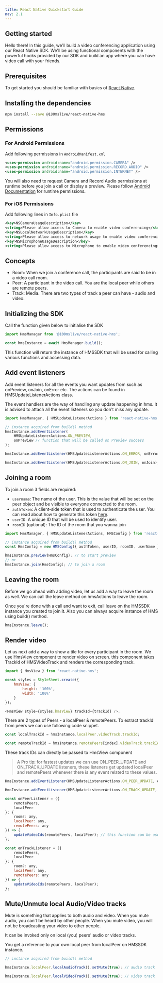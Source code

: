 ```yaml
---
title: React Native Quickstart Guide
nav: 2.1
---
```


## Getting started

Hello there! In this guide, we'll build a video conferencing application using our React Native SDK. We'll be using functional components with the powerful hooks provided by our SDK and build an app where you can have video call with your friends.

## Prerequisites

To get started you should be familiar with basics of [React Native](https://reactnative.dev/).

## Installing the dependencies

```bash
npm install --save @100mslive/react-native-hms
```

## Permissions

### For Android Permissions

Add following permissions in `AndroidManifest.xml`

```xml
<uses-permission android:name="android.permission.CAMERA" />
<uses-permission android:name="android.permission.RECORD_AUDIO" />
<uses-permission android:name="android.permission.INTERNET" />
```

You will also need to request Camera and Record Audio permissions at runtime before you join a call or display a preview. Please follow [Android Documentation](https://developer.android.com/training/permissions/requesting#request-permission) for runtime permissions.

### For iOS Permissions

Add following lines in `Info.plist` file

```xml
<key>NSCameraUsageDescription</key>
<string>Please allow access to Camera to enable video conferencing</string>
<key>NSLocalNetworkUsageDescription</key>
<string>Please allow access to network usage to enable video conferencing</string>
<key>NSMicrophoneUsageDescription</key>
<string>Please allow access to Microphone to enable video conferencing</string>
```

## Concepts

-   Room: When we join a conference call, the participants are said to be in a video call room.
-   Peer: A participant in the video call. You are the local peer while others are remote peers.
-   Track: Media. There are two types of track a peer can have - audio and video.

## Initializing the SDK

Call the function given below to initialise the SDK

```js
import HmsManager from '@100mslive/react-native-hms';

const hmsInstance = await HmsManager.build();
```

This function will return the instance of HMSSDK that will be used for calling various functions and accessing data.

## Add event listeners

Add event listeners for all the events you want updates from such as onPreview, onJoin, onError etc. The actions can be found in HMSUpdateListenerActions class.

The event handlers are the way of handling any update happening in hms. It is advised to attach all the event listeners so you don't miss any update.

```js
import HmsManager, { HMSUpdateListenerActions } from 'react-native-hms';

// instance acquired from build() method
hmsInstance.addEventListener(
    HMSUpdateListenerActions.ON_PREVIEW,
    onPreview // function that will be called on Preview success
);

hmsInstance.addEventListener(HMSUpdateListenerActions.ON_ERROR, onError);

hmsInstance.addEventListener(HMSUpdateListenerActions.ON_JOIN, onJoin);
```

## Joining a room

To join a room 3 fields are required:

-   `username`: The name of the user. This is the value that will be set on the peer object and be visible to everyone connected to the room.
-   `authToken`: A client-side token that is used to authenticate the user. You can read about how to generate this token [here](https://docs.100ms.live/react-native/guides/token).
-   `userID`: A unique ID that will be used to identify user.
-   `roomID` (optional): The ID of the room that you wanna join

```js
import HmsManager, { HMSUpdateListenerActions, HMSConfig } from 'react-native-hms';

// instance acquired from build() method
const HmsConfig = new HMSConfig({ authToken, userID, roomID, userName });

hmsInstance.preview(HmsConfig); // to start preview
// or
hmsInstance.join(HmsConfig); // to join a room
```

## Leaving the room

Before we go ahead with adding video, let us add a way to leave the room as well. We can call the leave method on hmsActions to leave the room.

Once you're done with a call and want to exit, call leave on the HMSSDK instance you created to join it. Also you can always acquire instance of HMS using build() method.

```js
hmsInstance.leave();
```

## Render video

Let us next add a way to show a tile for every participant in the room. We use HmsView component to render video on screen. this component takes TrackId of HMSVideoTrack and renders the corresponding track.

```js
import { HmsView } from 'react-native-hms';

const styles = StyleSheet.create({
    hmsView: {
        height: '100%',
        width: '100%'
    }
});

<HmsView style={styles.hmsView} trackId={trackId} />;
```

There are 2 types of Peers - a localPeer & remotePeers. To extract trackId from peers we can use following code snippet.

```js
const localTrackId = hmsInstance.localPeer.videoTrack.trackId;

const remoteTrackId = hmsInstance.remotePeers[index].videoTrack.trackId;
```

These track IDs can directly be passed to HmsView component

> A Pro tip: for fastest updates we can use ON_PEER_UPDATE and ON_TRACK_UPDATE listeners, these listeners get updated localPeer and remotePeers whenever there is any event related to these values.

```js
HmsInstance.addEventListener(HMSUpdateListenerActions.ON_PEER_UPDATE, onPeerListener);

HmsInstance.addEventListener(HMSUpdateListenerActions.ON_TRACK_UPDATE, onTrackListener);

const onPeerListener = ({
    remotePeers,
    localPeer
}: {
    room?: any,
    localPeer: any,
    remotePeers: any
}) => {
    updateVideoIds(remotePeers, localPeer); // this function can be used to update local and remotePeers on React-Native side
};

const onTrackListener = ({
    remotePeers,
    localPeer
}: {
    room?: any,
    localPeer: any,
    remotePeers: any
}) => {
    updateVideoIds(remotePeers, localPeer);
};
```

## Mute/Unmute local Audio/Video tracks

Mute is something that applies to both audio and video. When you mute audio, you can't be heard by other people. When you mute video, you will not be broadcasting your video to other people.

It can be invoked only on local (you) peers' audio or video tracks.

You get a reference to your own local peer from localPeer on HMSSDK instance.

```js
// instance acquired from build() method

hmsInstance.localPeer.localAudioTrack().setMute(true); // audio track

hmsInstance.localPeer.localVideoTrack().setMute(true); // video track
```
